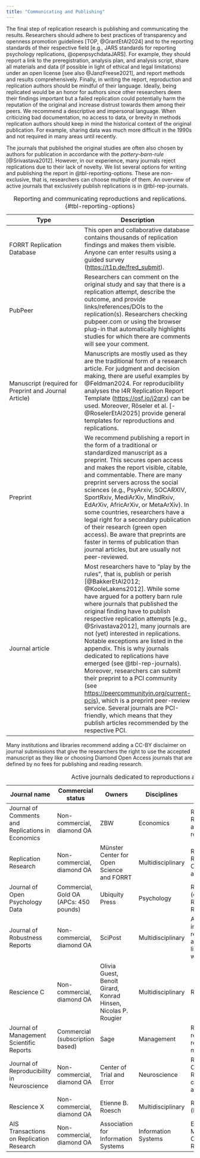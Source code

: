 ```yaml
---
title: "Communicating and Publishing"
---
```


The final step of replication research is publishing and communicating the results. Researchers should adhere to best practices of transparency and openness promotion guidelines [TOP, @GrantEtAl2024] and to the reporting standards of their respective field [e.g., JARS standards for reporting psychology replications, @openpsychdataJARS]. For example, they should report a link to the preregistration, analysis plan, and analysis script, share all materials and data (if possible in light of ethical and legal limitations) under an open license [see also @JanzFreese2021], and report methods and results comprehensively. Finally, in writing the report, reproduction and replication authors should be mindful of their language. Ideally, being replicated would be an honor for authors since other researchers deem their findings important but a failed replication could potentially harm the reputation of the original and increase distrust towards them among their peers. We recommend a descriptive and impersonal language. When criticizing bad documentation, no access to data, or brevity in methods replication authors should keep in mind the historical context of the original publication. For example, sharing data was much more difficult in the 1990s and not required in many areas until recently.

The journals that published the original studies are often also chosen by authors for publication in accordance with the *pottery-barn-rule* [@Srivastava2012]. However, in our experience, many journals reject replications due to their lack of novelty. We list several options for writing and publishing the report in @tbl-reporting-options. These are non-exclusive, that is, researchers can choose multiple of them. An overview of active journals that exclusively publish replications is in @tbl-rep-journals.

| Type | Description |
|----|----|
| FORRT Replication Database | This open and collaborative database contains thousands of replication findings and makes them visible. Anyone can enter results using a guided survey (<https://t1p.de/fred_submit>). |
| PubPeer | Researchers can comment on the original study and say that there is a replication attempt, describe the outcome, and provide links/references/DOIs to the replication(s). Researchers checking pubpeer.com or using the browser plug-in that automatically highlights studies for which there are comments will see your comment. |
| Manuscript (required for Preprint and Journal Article) | Manuscripts are mostly used as they are the traditional form of a research article. For judgment and decision making, there are useful examples by @Feldman2024. For reproducibility analyses the I4R Replication Report Template (<https://osf.io/j2qrx>) can be used. Moreover, Röseler et al. [-@RoselerEtAl2025] provide general templates for reproductions and replications. |
| Preprint | We recommend publishing a report in the form of a traditional or standardized manuscript as a preprint. This secures open access and makes the report visible, citable, and commentable. There are many preprint servers across the social sciences (e.g., PsyArxiv, SOCARXIV, SportRxiv, MediArXiv, MindRxiv, EdArXiv, AfricArXiv, or MetaArXiv). In some countries, researchers have a legal right for a secondary publication of their research (green open access). Be aware that preprints are faster in terms of publication than journal articles, but are usually not peer-reviewed. |
| Journal article | Most researchers have to “play by the rules”, that is, publish or perish [@BakkerEtAl2012; @KooleLakens2012]. While some have argued for a pottery barn rule where journals that published the original finding have to publish respective replication attempts [e.g., @Srivastava2012], many journals are not (yet) interested in replications. Notable exceptions are listed in the appendix. This is why journals dedicated to replications have emerged (see @tbl-rep-journals). Moreover, researchers can submit their preprint to a PCI community (see <https://peercommunityin.org/current-pcis>), which is a preprint peer-review service. Several journals are PCI-friendly, which means that they publish articles recommended by the respective PCI. |

: Reporting and communicating reproductions and replications. {#tbl-reporting-options}

Many institutions and libraries recommend adding a CC-BY disclaimer on journal submissions that give the researchers the right to use the accepted manuscript as they like or choosing Diamond Open Access journals that are defined by no fees for publishing and reading research.

| Journal name | Commercial status | Owners | Disciplines | Article types | Website |
|----|----|----|----|----|----|
| Journal of Comments and Replications in Economics | Non-commercial, diamond OA | ZBW | Economics | Replications, Reproductions and comments research | <https://jcr-econ.org> |
| Replication Research | Non-commercial, diamond OA | Münster Center for Open Science and FORRT | Multidisciplinary | Reproductions, Replications, Conceptual articles | <https://replicationresearch.org> |
| Journal of Open Psychology Data | Commercial, Gold OA (APCs: 450 pounds) | Ubiquity Press | Psychology | Reproductions (only as Registered Reports) | <https://openpsychologydata.metajnl.com> |
| Journal of Robustness Reports | Non-commercial, diamond OA | SciPost | Multidisciplinary | At least two independent reproductions are required, limited to 500 words | <https://scipost.org/JRobustRep> |
| Rescience C | Non-commercial, diamond OA | Olivia Guest, Benoît Girard, Konrad Hinsen, Nicolas P. Rougier | Multidisciplinary | Reproductions | <https://rescience.github.io> |
| Journal of Management Scientific Reports | Commercial (subscription based) | Sage | Management | Replications, reproductions, related methods | <https://smgmt.org/jomsr> |
| Journal of Reproducibility in Neuroscience | Non-commercial, diamond OA | Center of Trial and Error | Neuroscience | Replications, Comments, Reviews, conceptual articles | <https://jrn.trialanderror.org> |
| Rescience X | Non-commercial, diamond OA | Etienne B. Roesch | Multidisciplinary | Replications (Experiments) | <http://rescience.org/x> |
| AIS Transactions on Replication Research | Non-commercial, diamond OA | Association for Information Systems | Information Systems | Exact, Methodological, Conceptual Replications | <https://aisel.aisnet.org/trr/> |

: Active journals dedicated to reproductions and replications. {#tbl-rep-journals}
